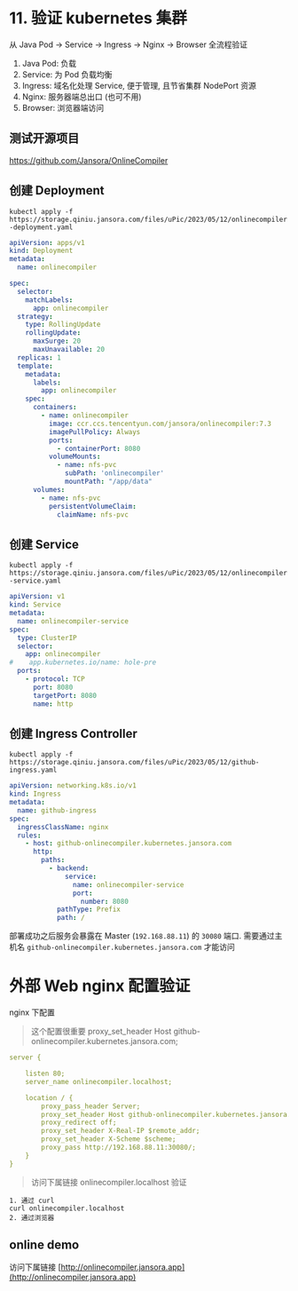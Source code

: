 # 11. 验证 kubernetes 集群
从 Java Pod -> Service -> Ingress -> Nginx -> Browser 全流程验证
1. Java Pod: 负载
2. Service: 为 Pod 负载均衡
3. Ingress: 域名化处理 Service, 便于管理, 且节省集群 NodePort 资源
4. Nginx: 服务器端总出口 (也可不用)
5. Browser: 浏览器端访问

## 测试开源项目

https://github.com/Jansora/OnlineCompiler

##  创建 Deployment

`kubectl apply -f https://storage.qiniu.jansora.com/files/uPic/2023/05/12/onlinecompiler-deployment.yaml`
```yaml filename="onlinecompiler-deployment.yaml"
apiVersion: apps/v1
kind: Deployment
metadata:
  name: onlinecompiler

spec:
  selector:
    matchLabels:
      app: onlinecompiler
  strategy:
    type: RollingUpdate
    rollingUpdate:
      maxSurge: 20
      maxUnavailable: 20
  replicas: 1
  template:
    metadata:
      labels:
        app: onlinecompiler
    spec:
      containers:
        - name: onlinecompiler
          image: ccr.ccs.tencentyun.com/jansora/onlinecompiler:7.3
          imagePullPolicy: Always
          ports:
            - containerPort: 8080
          volumeMounts:
            - name: nfs-pvc
              subPath: 'onlinecompiler'
              mountPath: "/app/data"
      volumes:
        - name: nfs-pvc
          persistentVolumeClaim:
            claimName: nfs-pvc

```
## 创建 Service

`kubectl apply -f https://storage.qiniu.jansora.com/files/uPic/2023/05/12/onlinecompiler-service.yaml`

```yaml filename="onlinecompiler-service.yaml"
apiVersion: v1
kind: Service
metadata:
  name: onlinecompiler-service
spec:
  type: ClusterIP
  selector:
    app: onlinecompiler
#    app.kubernetes.io/name: hole-pre
  ports:
    - protocol: TCP
      port: 8080
      targetPort: 8080
      name: http
```
## 创建 Ingress Controller

`kubectl apply -f https://storage.qiniu.jansora.com/files/uPic/2023/05/12/github-ingress.yaml`

```yaml filename="onlinecompiler-service.yaml"
apiVersion: networking.k8s.io/v1
kind: Ingress
metadata:
  name: github-ingress
spec:
  ingressClassName: nginx
  rules:
    - host: github-onlinecompiler.kubernetes.jansora.com
      http:
        paths:
          - backend:
              service:
                name: onlinecompiler-service
                port:
                  number: 8080
            pathType: Prefix
            path: /
```

部署成功之后服务会暴露在 Master (`192.168.88.11`) 的 `30080` 端口. 需要通过主机名 `github-onlinecompiler.kubernetes.jansora.com` 才能访问

# 外部 Web nginx 配置验证

nginx 下配置

>  这个配置很重要
>  proxy_set_header Host github-onlinecompiler.kubernetes.jansora.com;


```yaml
server {

    listen 80;
    server_name onlinecompiler.localhost;

    location / {
        proxy_pass_header Server;
        proxy_set_header Host github-onlinecompiler.kubernetes.jansora.com;
        proxy_redirect off;
        proxy_set_header X-Real-IP $remote_addr;
        proxy_set_header X-Scheme $scheme;
        proxy_pass http://192.168.88.11:30080/;
    }
}
```

> 访问下属链接 onlinecompiler.localhost 验证
```
1. 通过 curl
curl onlinecompiler.localhost
2. 通过浏览器

```
## online demo

访问下属链接 [http://onlinecompiler.jansora.app](http://onlinecompiler.jansora.app)



